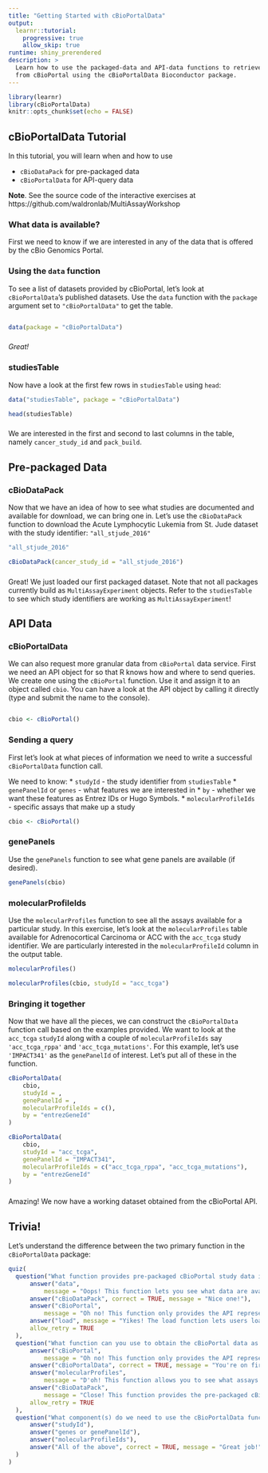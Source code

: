 ```yaml
---
title: "Getting Started with cBioPortalData"
output:
  learnr::tutorial:
    progressive: true
    allow_skip: true
runtime: shiny_prerendered
description: >
  Learn how to use the packaged-data and API-data functions to retrieve data
  from cBioPortal using the cBioPortalData Bioconductor package.
---
```


```r
library(learnr)
library(cBioPortalData)
knitr::opts_chunk$set(echo = FALSE)
```

## cBioPortalData Tutorial

In this tutorial, you will learn when and how to use

* `cBioDataPack` for pre-packaged data
* `cBioPortalData` for API-query data

**Note**. See the source code of the interactive exercises at
https://github.com/waldronlab/MultiAssayWorkshop

### What data is available? 

First we need to know if we are interested in any of the data that is offered
by the cBio Genomics Portal.

### Using the `data` function

To see a list of datasets provided by cBioPortal, let's look at
`cBioPortalData`'s published datasets. Use the `data` function with
the `package` argument set to `"cBioPortalData"` to get the table. 

```r

```

```r
data(package = "cBioPortalData")
```

###

*Great!*

### studiesTable 

Now have a look at the first few rows in `studiesTable` using `head`:

```r
data("studiesTable", package = "cBioPortalData")
```

```r
head(studiesTable)
```

###

We are interested in the first and second to last columns in the table, namely
`cancer_study_id` and `pack_build`.


## Pre-packaged Data

### cBioDataPack

Now that we have an idea of how to see what studies are documented and available
for download, we can bring one in. Let's use the `cBioDataPack` function to
download the Acute Lymphocytic Lukemia from St. Jude dataset with the study
identifier: `"all_stjude_2016"`

```r
"all_stjude_2016"
```

```r
cBioDataPack(cancer_study_id = "all_stjude_2016")
```

###

Great! We just loaded our first packaged dataset. Note that not all packages
currently build as `MultiAssayExperiment` objects. Refer to the `studiesTable`
to see which study identifiers are working as `MultiAssayExperiment`!

## API Data

### cBioPortalData

We can also request more granular data from `cBioPortal` data service.
First we need an API object for so that R knows how and where to send queries.
We create one using the `cBioPortal` function. Use it and assign it to an
object called `cbio`. You can have a look at the API object by calling it
directly (type and submit the name to the console).

```r

```

```r
cbio <- cBioPortal()
```

### Sending a query

First let's look at what pieces of information we need to write a successful
`cBioPortalData` function call.

We need to know: 
* `studyId` - the study identifier from `studiesTable`
* `genePanelId` or `genes` - what features we are interested in
* `by` - whether we want these features as Entrez IDs or Hugo Symbols.
* `molecularProfileIds` - specific assays that make up a study

```r
cbio <- cBioPortal()
```

### genePanels 

Use the `genePanels` function to see what gene panels are available (if
desired).

```r
genePanels(cbio)
```

### molecularProfileIds

Use the `molecularProfiles` function to see all the assays available for a
particular study. In this exercise, let's look at the `molecularProfiles`
table available for Adrenocortical Carcinoma or ACC with the `acc_tcga` study
identifier. We are particularly interested in the `molecularProfileId` column
in the output table.

```r
molecularProfiles()
```

```r
molecularProfiles(cbio, studyId = "acc_tcga")
```


### Bringing it together

Now that we have all the pieces, we can construct the `cBioPortalData` function
call based on the examples provided. We want to look at the `acc_tcga` `studyId`
along with a couple of `molecularProfileIds` say `'acc_tcga_rppa'` and
`'acc_tcga_mutations'`. For this example, let's use `'IMPACT341'` as the 
`genePanelId` of interest. Let's put all of these in the function.

```r
cBioPortalData(
    cbio,
    studyId = ,
    genePanelId = ,
    molecularProfileIds = c(),
    by = "entrezGeneId"
)
```

```r
cBioPortalData(
    cbio,
    studyId = "acc_tcga",
    genePanelId = "IMPACT341",
    molecularProfileIds = c("acc_tcga_rppa", "acc_tcga_mutations"),
    by = "entrezGeneId"
)
```

###

Amazing! We now have a working dataset obtained from the cBioPortal API.

## Trivia!

Let's understand the difference between the two primary function in the
`cBioPortalData` package:

```r
quiz(
  question("What function provides pre-packaged cBioPortal study data in its entirety?",
      answer("data",
          message = "Oops! This function lets you see what data are available either in R or in a package."),
      answer("cBioDataPack", correct = TRUE, message = "Nice one!"),
      answer("cBioPortal",
          message = "Oh no! This function only provides the API representation of the service."),
      answer("load", message = "Yikes! The load function lets users load serialized binary data as written by the save function."),
      allow_retry = TRUE
  ),
  question("What function can you use to obtain the cBioPortal data as served by the API service?",
      answer("cBioPortal",
          message = "Oh no! This function only provides the API representation of the service."),
      answer("cBioPortalData", correct = TRUE, message = "You're on fire!"),
      answer("molecularProfiles",
          message = "D'oh! This function allows you to see what assays are available for a particular study ID."),
      answer("cBioDataPack",
          message = "Close! This function provides the pre-packaged cBioPortal data."),
      allow_retry = TRUE
  ),
  question("What component(s) do we need to use the cBioPortalData function?",
      answer("studyId"),
      answer("genes or genePanelId"),
      answer("molecularProfileIds"),
      answer("All of the above", correct = TRUE, message = "Great job!")
  )
)
```


